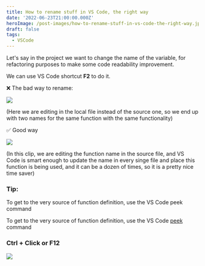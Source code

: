 ```yaml
---
title: How to rename stuff in VS Code, the right way
date: '2022-06-23T21:00:00.000Z'
heroImage: /post-images/how-to-rename-stuff-in-vs-code-the-right-way.jpg
draft: false
tags:
  - VSCode
---
```


Let's say in the project we want to change the name of the variable, for refactoring purposes to make some code readability improvement.

We can use VS Code shortcut **F2** to do it.

❌ The bad way to rename:

![](/post-images/bad-way.gif)

(Here we are editing in the local file instead of the source one, so we end up with two names for the same function with the same functionality)

✅ Good way

![](/post-images/good-way.gif)

(In this clip, we are editing the function name in the source file, and VS Code is smart enough to update the name in every singe file and place this function is being used, and it can be a dozen of times, so it is a pretty nice time saver)

### Tip:

To get to the very source of function definition, use the VS Code peek command

To get to the very source of function definition, use the VS Code [peek](/post/2022-07-09-what-is-vs-code-peek-definition) command

### Ctrl + Click or F12

![](/post-images/tip.gif)
